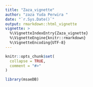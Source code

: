 ---
title: "Zaza_vignette"
author: "zaza Yuda Perwira "
date: "`r.Sys.Date()`"
output: rmarkdown::html_vignette
vignette: >
  %\VignetteIndexEntry{Zaza_vignette}
  %\VignetteEngine{knitr::rmarkdown}
  %\VignetteEncoding{UTF-8}
---

```{r, include = FALSE}
knitr::opts_chunk$set(
  collapse = TRUE,
  comment = "#>"
)
```

```{r setup}
library(msaeDB)
```
